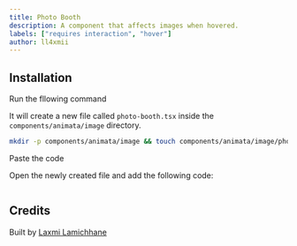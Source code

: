 ```yaml
---
title: Photo Booth
description: A component that affects images when hovered.
labels: ["requires interaction", "hover"]
author: ll4xmii
---
```


<ComponentPreview name="image-photo-booth--docs" />

## Installation

<Steps>
<Step>Run the fllowing command</Step>

It will create a new file called `photo-booth.tsx` inside the `components/animata/image` directory.

```bash
mkdir -p components/animata/image && touch components/animata/image/photo-booth.tsx
```

<Step>Paste the code</Step>

Open the newly created file and add the following code:

```jsx file=<rootDir>/animata/image/photo-booth.tsx

```

</Steps>

## Credits

Built by [Laxmi Lamichhane](https://github.com/llaxmi)
